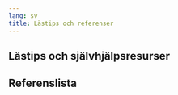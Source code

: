 ```yaml
---
lang: sv
title: Lästips och referenser
---
```


## Lästips och självhjälpsresurser



## Referenslista

::: {#refs}
:::
